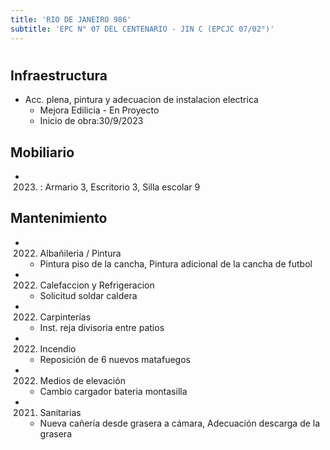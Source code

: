```yaml
---
title: 'RIO DE JANEIRO 986'
subtitle: 'EPC N° 07 DEL CENTENARIO - JIN C (EPCJC 07/02°)'
---
```


#
## Infraestructura

* Acc. plena, pintura y adecuacion de instalacion electrica 
    + Mejora Edilicia - En Proyecto 
    + Inicio de obra:30/9/2023 



## Mobiliario

*  (2023) : Armario 3, Escritorio 3, Silla escolar 9 





## Mantenimiento

*  (2022) Albañileria / Pintura 
    + Pintura piso de la cancha, Pintura adicional de la cancha de futbol

*  (2022) Calefaccion y Refrigeracion 
    + Solicitud soldar caldera

*  (2022) Carpinterías 
    + Inst.  reja divisoria entre  patios

*  (2022) Incendio 
    + Reposición de 6 nuevos  matafuegos

*  (2022) Medios de elevación 
    + Cambio cargador bateria montasilla

*  (2021) Sanitarias 
    + Nueva cañería desde grasera a cámara, Adecuación descarga de la grasera






